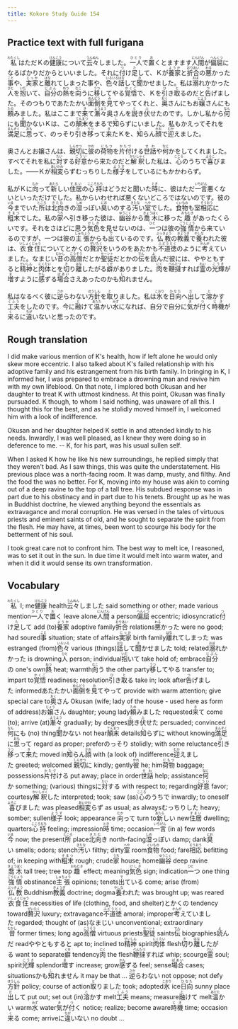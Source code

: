 ```yaml
---
title: Kokoro Study Guide 154
---
```


## Practice text with full furigana

<p>
<ruby><rb>私</rb><rt>わたくし</rt></ruby>はただＫの<ruby><rb>健康</rb><rt>けんこう</rt></ruby>について<ruby><rb>云々</rb><rt>うんぬん</rt></ruby>しました。<ruby><rb>一人</rb><rt>ひとり</rt></ruby>で<ruby><rb>置</rb><rt>お</rt></ruby>くとますます<ruby><rb>人間</rb><rt>にんげん</rt></ruby>が<ruby><rb>偏屈</rb><rt>へんくつ</rt></ruby>になるばかりだからといいました。それに<ruby><rb>付</rb><rt>つ</rt></ruby>け<ruby><rb>足</rb><rt>た</rt></ruby>して、Ｋが<ruby><rb>養家</rb><rt>ようか</rt></ruby>と<ruby><rb>折合</rb><rt>おりあい</rt></ruby>の<ruby><rb>悪</rb><rt>わる</rt></ruby>かった<ruby><rb>事</rb><rt>こと</rt></ruby>や、<ruby><rb>実家</rb><rt>じっか</rt></ruby>と<ruby><rb>離</rb><rt>はな</rt></ruby>れてしまった事や、<ruby><rb>色々</rb><rt>いろいろ</rt></ruby><ruby><rb>話</rb><rt>はな</rt></ruby>して<ruby><rb>聞</rb><rt>き</rt></ruby>かせました。私は<ruby><rb>溺</rb><rt>おぼ</rt></ruby>れかかった<ruby><rb>人</rb><rt>ひと</rt></ruby>を<ruby><rb>抱</rb><rt>いだ</rt></ruby>いて、<ruby><rb>自分</rb><rt>じぶん</rt></ruby>の<ruby><rb>熱</rb><rt>ねつ</rt></ruby>を<ruby><rb>向</rb><rt>むこ</rt></ruby>うに<ruby><rb>移</rb><rt>うつ</rt></ruby>してやる<ruby><rb>覚悟</rb><rt>かくご</rt></ruby>で、Ｋを<ruby><rb>引</rb><rt>ひ</rt></ruby>き<ruby><rb>取</rb><rt>と</rt></ruby>るのだと<ruby><rb>告</rb><rt>つ</rt></ruby>げました。そのつもりであたたかい<ruby><rb>面倒</rb><rt>めんどう</rt></ruby>を<ruby><rb>見</rb><rt>み</rt></ruby>てやってくれと、<ruby><rb>奥</rb><rt>おく</rt></ruby>さんにもお<ruby><rb>嬢</rb><rt>じょう</rt></ruby>さんにも<ruby><rb>頼</rb><rt>たの</rt></ruby>みました。私はここまで<ruby><rb>来</rb><rt>き</rt></ruby>て<ruby><rb>漸々</rb><rt>ようよう</rt></ruby>奥さんを<ruby><rb>説</rb><rt>と</rt></ruby>き<ruby><rb>伏</rb><rt>ふ</rt></ruby>せたのです。しかし私から<ruby><rb>何</rb><rt>なん</rt></ruby>にも<ruby><rb>聞</rb><rt>き</rt></ruby>かないＫは、この<ruby><rb>顛末</rb><rt>てんまつ</rt></ruby>をまるで<ruby><rb>知</rb><rt>し</rt></ruby>らずにいました。私もかえってそれを<ruby><rb>満足</rb><rt>まんぞく</rt></ruby>に<ruby><rb>思</rb><rt>おも</rt></ruby>って、のっそり<ruby><rb>引</rb><rt>ひ</rt></ruby>き<ruby><rb>移</rb><rt>うつ</rt></ruby>って<ruby><rb>来</rb><rt>き</rt></ruby>たＫを、<ruby><rb>知</rb><rt>し</rt></ruby>らん<ruby><rb>顔</rb><rt>かお</rt></ruby>で<ruby><rb>迎</rb><rt>むか</rt></ruby>えました。
</p>

<p>
奥さんとお嬢さんは、<ruby><rb>親切</rb><rt>しんせつ</rt></ruby>に<ruby><rb>彼</rb><rt>かれ</rt></ruby>の<ruby><rb>荷物</rb><rt>にもつ</rt></ruby>を<ruby><rb>片付</rb><rt>かたづ</rt></ruby>ける<ruby><rb>世話</rb><rt>せわ</rt></ruby>や<ruby><rb>何</rb><rt>なに</rt></ruby>かをしてくれました。すべてそれを私に<ruby><rb>対</rb><rt>たい</rt></ruby>する<ruby><rb>好意</rb><rt>こうい</rt></ruby>から来たのだと<ruby><rb>解釈</rb><rt>かいしゃく</rt></ruby>した私は、<ruby><rb>心</rb><rt>こころ</rt></ruby>のうちで<ruby><rb>喜</rb><rt>よろこ</rt></ruby>びました。――Ｋが<ruby><rb>相変</rb><rt>あいかわ</rt></ruby>らずむっちりした<ruby><rb>様子</rb><rt>ようす</rt></ruby>をしているにもかかわらず。
</p>

<p>
私がＫに<ruby><rb>向</rb><rt>むか</rt></ruby>って<ruby><rb>新</rb><rt>あたら</rt></ruby>しい<ruby><rb>住居</rb><rt>すまい</rt></ruby>の<ruby><rb>心持</rb><rt>こころもち</rt></ruby>はどうだと聞いた<ruby><rb>時</rb><rt>とき</rt></ruby>に、彼はただ<ruby><rb>一言</rb><rt>いちげん</rt></ruby>悪くないといっただけでした。私からいわせれば悪くないどころではないのです。彼の<ruby><rb>今</rb><rt>いま</rt></ruby>までいた<ruby><rb>所</rb><rt>ところ</rt></ruby>は<ruby><rb>北向</rb><rt>きたむ</rt></ruby>きの<ruby><rb>湿</rb><rt>しめ</rt></ruby>っぽい<ruby><rb>臭</rb><rt>にお</rt></ruby>いのする<ruby><rb>汚</rb><rt>きたな</rt></ruby>い<ruby><rb>室</rb><rt>へや</rt></ruby>でした。<ruby><rb>食物</rb><rt>くいもの</rt></ruby>も室<ruby><rb>相応</rb><rt>そうおう</rt></ruby>に<ruby><rb>粗末</rb><rt>そまつ</rt></ruby>でした。私の<ruby><rb>家</rb><rt>うち</rt></ruby>へ引き移った彼は、<ruby><rb>幽谷</rb><rt>ゆうこく</rt></ruby>から<ruby><rb>喬木</rb><rt>きょうぼく</rt></ruby>に移った<ruby><rb>趣</rb><rt>おもむき</rt></ruby>があったくらいです。それをさほどに思う<ruby><rb>気色</rb><rt>けしき</rt></ruby>を見せないのは、<ruby><rb>一</rb><rt>ひと</rt></ruby>つは彼の<ruby><rb>強情</rb><rt>ごうじょう</rt></ruby>から来ているのですが、一つは彼の<ruby><rb>主張</rb><rt>しゅちょう</rt></ruby>からも<ruby><rb>出</rb><rt>で</rt></ruby>ているのです。<ruby><rb>仏教</rb><rt>ぶっきょう</rt></ruby>の<ruby><rb>教義</rb><rt>きょうぎ</rt></ruby>で<ruby><rb>養</rb><rt>やしな</rt></ruby>われた彼は、<ruby><rb>衣食住</rb><rt>いしょくじゅう</rt></ruby>についてとかくの<ruby><rb>贅沢</rb><rt>ぜいたく</rt></ruby>をいうのをあたかも<ruby><rb>不道徳</rb><rt>ふどうとく</rt></ruby>のように<ruby><rb>考</rb><rt>かんが</rt></ruby>えていました。なまじい<ruby><rb>昔</rb><rt>むかし</rt></ruby>の<ruby><rb>高僧</rb><rt>こうそう</rt></ruby>だとか<ruby><rb>聖徒</rb><rt>セーント</rt></ruby>だとかの<ruby><rb>伝</rb><rt>でん</rt></ruby>を<ruby><rb>読</rb><rt>よ</rt></ruby>んだ彼には、ややともすると<ruby><rb>精神</rb><rt>せいしん</rt></ruby>と<ruby><rb>肉体</rb><rt>にくたい</rt></ruby>とを<ruby><rb>切</rb><rt>き</rt></ruby>り<ruby><rb>離</rb><rt>はな</rt></ruby>したがる<ruby><rb>癖</rb><rt>くせ</rt></ruby>がありました。<ruby><rb>肉</rb><rt>にく</rt></ruby>を<ruby><rb>鞭撻</rb><rt>べんたつ</rt></ruby>すれば<ruby><rb>霊</rb><rt>れい</rt></ruby>の<ruby><rb>光輝</rb><rt>こうき</rt></ruby>が<ruby><rb>増</rb><rt>ま</rt></ruby>すように<ruby><rb>感</rb><rt>かん</rt></ruby>ずる<ruby><rb>場合</rb><rt>ばあい</rt></ruby>さえあったのかも<ruby><rb>知</rb><rt>し</rt></ruby>れません。
</p>

<p>
私はなるべく彼に<ruby><rb>逆</rb><rt>さか</rt></ruby>らわない<ruby><rb>方針</rb><rt>ほうしん</rt></ruby>を<ruby><rb>取</rb><rt>と</rt></ruby>りました。私は<ruby><rb>氷</rb><rt>こおり</rt></ruby>を<ruby><rb>日向</rb><rt>ひなた</rt></ruby>へ<ruby><rb>出</rb><rt>だ</rt></ruby>して<ruby><rb>溶</rb><rt>と</rt></ruby>かす<ruby><rb>工夫</rb><rt>くふう</rt></ruby>をしたのです。今に<ruby><rb>融</rb><rt>と</rt></ruby>けて<ruby><rb>温</rb><rt>あたた</rt></ruby>かい<ruby><rb>水</rb><rt>みず</rt></ruby>になれば、自分で自分に<ruby><rb>気</rb><rt>き</rt></ruby>が<ruby><rb>付</rb><rt>つ</rt></ruby>く<ruby><rb>時機</rb><rt>じき</rt></ruby>が<ruby><rb>来</rb><rt>く</rt></ruby>るに<ruby><rb>違</rb><rt>ちが</rt></ruby>いないと思ったのです。
</p>


## Rough translation

I did make various mention of K's health, how if left alone he would only skew more eccentric. I also talked about K's failed relationship with his adoptive family and his estrangement from his birth family. In bringing in K, I informed her, I was prepared to embrace a drowning man and revive him with my own lifeblood. On that note, I implored both Okusan and her daughter to treat K with uttmost kindness. At this point, Okusan was finally pursuaded. K though, to whom I said nothing, was unaware of all this. I thought this for the best, and as he stolidly moved himself in, I welcomed him with a look of indifference.

Okusan and her daughter helped K settle in and attended kindly to his needs. Inwardly, I was well pleased, as I knew they were doing so in deference to me. -- K, for his part, was his usual sullen self.

When I asked K how he like his new surroundings, he replied simply that they weren't bad. As I saw things, this was quite the understatement. His previous place was a north-facing room. It was damp, musty, and filthy. And the food the was no better. For K, moving into my house was akin to coming out of a deep ravine to the top of a tall tree. His subdued response was in part due to his obstinacy and in part due to his tenets. Brought up as he was in Buddhist doctrine, he viewed anything beyond the essentials as extravagance and moral corruption. He was versed in the tales of virtuous priests and eminent saints of old, and he sought to separate the spirit from the flesh. He may have, at times, been wont to scourge his body for the betterment of his soul.

I took great care not to confront him. The best way to melt ice, I reasoned, was to set it out in the sun. In due time it would melt into warm water, and when it did it would sense its own transformation.     


## Vocabulary

<p>
<span class="vocabstudy"><ruby><rb>私</rb><rt>わたくし</rt></ruby>&nbsp;I; me</span><span class="vocabstudy"><ruby><rb>健康</rb><rt>けんこう</rt></ruby>&nbsp;health</span><span class="vocabstudy"><ruby><rb>云々</rb><rt>うんぬん</rt></ruby>しました&nbsp;said something or other; made various mention</span><span class="vocabstudy"><ruby><rb>一人</rb><rt>ひとり</rt></ruby>で<ruby><rb>置</rb><rt>お</rt></ruby>く&nbsp;leave alone</span><span class="vocabstudy"><ruby><rb>人間</rb><rt>にんげん</rt></ruby>&nbsp;a person</span><span class="vocabstudy"><ruby><rb>偏屈</rb><rt>へんくつ</rt></ruby>&nbsp;eccentric; idiosyncratic</span><span class="vocabstudy"><ruby><rb>付</rb><rt>つ</rt></ruby>け<ruby><rb>足</rb><rt>た</rt></ruby>して&nbsp;add (to)</span><span class="vocabstudy"><ruby><rb>養家</rb><rt>ようか</rt></ruby>&nbsp;adoptive family</span><span class="vocabstudy"><ruby><rb>折合</rb><rt>おりあい</rt></ruby>&nbsp;relations</span><span class="vocabstudy"><ruby><rb>悪</rb><rt>わる</rt></ruby>かった&nbsp;were no good; had soured</span><span class="vocabstudy"><ruby><rb>事</rb><rt>こと</rt></ruby>&nbsp;situation; state of affairs</span><span class="vocabstudy"><ruby><rb>実家</rb><rt>じっか</rt></ruby>&nbsp;birth family</span><span class="vocabstudy"><ruby><rb>離</rb><rt>はな</rt></ruby>れてしまった&nbsp;was estranged (from)</span><span class="vocabstudy"><ruby><rb>色々</rb><rt>いろいろ</rt></ruby>&nbsp;various (things)</span><span class="vocabstudy"><ruby><rb>話</rb><rt>はな</rt></ruby>して<ruby><rb>聞</rb><rt>き</rt></ruby>かせました&nbsp;told; related</span><span class="vocabstudy"><ruby><rb>溺</rb><rt>おぼ</rt></ruby>れかかった&nbsp;is drowning</span><span class="vocabstudy"><ruby><rb>人</rb><rt>ひと</rt></ruby>&nbsp;person; individual</span><span class="vocabstudy"><ruby><rb>抱</rb><rt>いだ</rt></ruby>いて&nbsp;take hold of; embrace</span><span class="vocabstudy"><ruby><rb>自分</rb><rt>じぶん</rt></ruby>の&nbsp;one's own</span><span class="vocabstudy"><ruby><rb>熱</rb><rt>ねつ</rt></ruby>&nbsp;heat; warmth</span><span class="vocabstudy"><ruby><rb>向</rb><rt>むこ</rt></ruby>う&nbsp;the other party</span><span class="vocabstudy"><ruby><rb>移</rb><rt>うつ</rt></ruby>してやる&nbsp;transfer to; impart to</span><span class="vocabstudy"><ruby><rb>覚悟</rb><rt>かくご</rt></ruby>&nbsp;readiness; resolution</span><span class="vocabstudy"><ruby><rb>引</rb><rt>ひ</rt></ruby>き<ruby><rb>取</rb><rt>と</rt></ruby>る&nbsp;take in; look after</span><span class="vocabstudy"><ruby><rb>告</rb><rt>つ</rt></ruby>げました&nbsp;informed</span><span class="vocabstudy">あたたかい<ruby><rb>面倒</rb><rt>めんどう</rt></ruby>を<ruby><rb>見</rb><rt>み</rt></ruby>てやって&nbsp;provide with warm attention; give special care to</span><span class="vocabstudy"><ruby><rb>奥</rb><rt>おく</rt></ruby>さん&nbsp;Okusan (wife; lady of the house - used here as form of address)</span><span class="vocabstudy">お<ruby><rb>嬢</rb><rt>じょう</rt></ruby>さん&nbsp;daughter; young lady</span><span class="vocabstudy"><ruby><rb>頼</rb><rt>たの</rt></ruby>みました&nbsp;requested</span><span class="vocabstudy"><ruby><rb>来</rb><rt>き</rt></ruby>て&nbsp;come (to); arrive (at)</span><span class="vocabstudy"><ruby><rb>漸々</rb><rt>ようよう</rt></ruby>&nbsp;gradually; by degrees</span><span class="vocabstudy"><ruby><rb>説</rb><rt>と</rt></ruby>き<ruby><rb>伏</rb><rt>ふ</rt></ruby>せた&nbsp;persuaded; convinced</span><span class="vocabstudy"><ruby><rb>何</rb><rt>なん</rt></ruby>にも&nbsp;(no) thing</span><span class="vocabstudy"><ruby><rb>聞</rb><rt>き</rt></ruby>かない&nbsp;not hear</span><span class="vocabstudy"><ruby><rb>顛末</rb><rt>てんまつ</rt></ruby>&nbsp;details</span><span class="vocabstudy"><ruby><rb>知</rb><rt>し</rt></ruby>らずに&nbsp;without knowing</span><span class="vocabstudy"><ruby><rb>満足</rb><rt>まんぞく</rt></ruby>に<ruby><rb>思</rb><rt>おも</rt></ruby>って&nbsp;regard as proper; prefer</span><span class="vocabstudy">のっそり&nbsp;stolidly; with some reluctance</span><span class="vocabstudy"><ruby><rb>引</rb><rt>ひ</rt></ruby>き<ruby><rb>移</rb><rt>うつ</rt></ruby>って<ruby><rb>来</rb><rt>き</rt></ruby>た&nbsp;moved in</span><span class="vocabstudy"><ruby><rb>知</rb><rt>し</rt></ruby>らん<ruby><rb>顔</rb><rt>かお</rt></ruby>&nbsp;with (a look of) indifference</span><span class="vocabstudy"><ruby><rb>迎</rb><rt>むか</rt></ruby>えました&nbsp;greeted; welcomed</span>
<span class="vocabstudy"><ruby><rb>親切</rb><rt>しんせつ</rt></ruby>に&nbsp;kindly; gently</span><span class="vocabstudy"><ruby><rb>彼</rb><rt>かれ</rt></ruby>&nbsp;he; him</span><span class="vocabstudy"><ruby><rb>荷物</rb><rt>にもつ</rt></ruby>&nbsp;baggage; possessions</span><span class="vocabstudy"><ruby><rb>片付</rb><rt>かたづ</rt></ruby>ける&nbsp;put away; place in order</span><span class="vocabstudy"><ruby><rb>世話</rb><rt>せわ</rt></ruby>&nbsp;help; assistance</span><span class="vocabstudy"><ruby><rb>何</rb><rt>なに</rt></ruby>か&nbsp;something; (various) things</span><span class="vocabstudy">に<ruby><rb>対</rb><rt>たい</rt></ruby>する&nbsp;with respect to; regarding</span><span class="vocabstudy"><ruby><rb>好意</rb><rt>こうい</rt></ruby>&nbsp;favor; courtesy</span><span class="vocabstudy"><ruby><rb>解釈</rb><rt>かいしゃく</rt></ruby>した&nbsp;interpreted; took; saw (as)</span><span class="vocabstudy"><ruby><rb>心</rb><rt>こころ</rt></ruby>のうちで&nbsp;inwardly; to oneself</span><span class="vocabstudy"><ruby><rb>喜</rb><rt>よろこ</rt></ruby>びました&nbsp;was pleased</span><span class="vocabstudy"><ruby><rb>相変</rb><rt>あいかわ</rt></ruby>らず&nbsp;as usual; as always</span><span class="vocabstudy">むっちりした&nbsp;heavy; somber; sullen</span><span class="vocabstudy"><ruby><rb>様子</rb><rt>ようす</rt></ruby>&nbsp;look; appearance</span>
<span class="vocabstudy"><ruby><rb>向</rb><rt>むか</rt></ruby>って&nbsp;turn to</span><span class="vocabstudy"><ruby><rb>新</rb><rt>あたら</rt></ruby>しい&nbsp;new</span><span class="vocabstudy"><ruby><rb>住居</rb><rt>すまい</rt></ruby>&nbsp;dwelling; quarters</span><span class="vocabstudy"><ruby><rb>心持</rb><rt>こころもち</rt></ruby>&nbsp;feeling; impression</span><span class="vocabstudy"><ruby><rb>時</rb><rt>とき</rt></ruby>&nbsp;time; occasion</span><span class="vocabstudy"><ruby><rb>一言</rb><rt>いちげん</rt></ruby>&nbsp;(in a) few words</span><span class="vocabstudy"><ruby><rb>今</rb><rt>いま</rt></ruby>&nbsp;now; the present</span><span class="vocabstudy"><ruby><rb>所</rb><rt>ところ</rt></ruby>&nbsp;place</span><span class="vocabstudy"><ruby><rb>北向</rb><rt>きたむ</rt></ruby>き&nbsp;north-facing</span><span class="vocabstudy"><ruby><rb>湿</rb><rt>しめ</rt></ruby>っぽい&nbsp;damp; dank</span><span class="vocabstudy"><ruby><rb>臭</rb><rt>にお</rt></ruby>い&nbsp;smells; odors; stench</span><span class="vocabstudy"><ruby><rb>汚</rb><rt>きたな</rt></ruby>い&nbsp;filthy; dirty</span><span class="vocabstudy"><ruby><rb>室</rb><rt>へや</rt></ruby>&nbsp;room</span><span class="vocabstudy"><ruby><rb>食物</rb><rt>くいもの</rt></ruby>&nbsp;food; fare</span><span class="vocabstudy"><ruby><rb>相応</rb><rt>そうおう</rt></ruby>&nbsp;befitting of; in keeping with</span><span class="vocabstudy"><ruby><rb>粗末</rb><rt>そまつ</rt></ruby>&nbsp;rough; crude</span><span class="vocabstudy"><ruby><rb>家</rb><rt>うち</rt></ruby>&nbsp;house; home</span><span class="vocabstudy"><ruby><rb>幽谷</rb><rt>ゆうこく</rt></ruby>&nbsp;deep ravine</span><span class="vocabstudy"><ruby><rb>喬木</rb><rt>きょうぼく</rt></ruby>&nbsp;tall tree; tree top</span><span class="vocabstudy"><ruby><rb>趣</rb><rt>おもむき</rt></ruby>&nbsp;effect; meaning</span><span class="vocabstudy"><ruby><rb>気色</rb><rt>けしき</rt></ruby>&nbsp;sign; indication</span><span class="vocabstudy"><ruby><rb>一</rb><rt>ひと</rt></ruby>つ&nbsp;one thing</span><span class="vocabstudy"><ruby><rb>強情</rb><rt>ごうじょう</rt></ruby>&nbsp;obstinance</span><span class="vocabstudy"><ruby><rb>主張</rb><rt>しゅちょう</rt></ruby>&nbsp;opinions; tenets</span><span class="vocabstudy"><ruby><rb>出</rb><rt>で</rt></ruby>ている&nbsp;come; arise (from)</span><span class="vocabstudy"><ruby><rb>仏教</rb><rt>ぶっきょう</rt></ruby>&nbsp;Buddhism</span><span class="vocabstudy"><ruby><rb>教義</rb><rt>きょうぎ</rt></ruby>&nbsp;doctrine; dogma</span><span class="vocabstudy"><ruby><rb>養</rb><rt>やしな</rt></ruby>われた&nbsp;was brought up; was reared</span><span class="vocabstudy"><ruby><rb>衣食住</rb><rt>いしょくじゅう</rt></ruby>&nbsp;necessities of life (clothing, food, and shelter)</span><span class="vocabstudy">とかくの&nbsp;tendency toward</span><span class="vocabstudy"><ruby><rb>贅沢</rb><rt>ぜいたく</rt></ruby>&nbsp;luxury; extravagance</span><span class="vocabstudy"><ruby><rb>不道徳</rb><rt>ふどうとく</rt></ruby>&nbsp;amoral; improper</span><span class="vocabstudy"><ruby><rb>考</rb><rt>かんが</rt></ruby>えていました&nbsp;regarded; thought of (as)</span><span class="vocabstudy">なまじい&nbsp;unconventional; extraordinary</span><span class="vocabstudy"><ruby><rb>昔</rb><rt>むかし</rt></ruby>&nbsp;former times; long ago</span><span class="vocabstudy"><ruby><rb>高僧</rb><rt>こうそう</rt></ruby>&nbsp;virtuous priests</span><span class="vocabstudy"><ruby><rb>聖徒</rb><rt>セーント</rt></ruby>&nbsp;saints</span><span class="vocabstudy"><ruby><rb>伝</rb><rt>でん</rt></ruby>&nbsp;biographies</span><span class="vocabstudy"><ruby><rb>読</rb><rt>よ</rt></ruby>んだ&nbsp;read</span><span class="vocabstudy">ややともすると&nbsp;apt to; inclined to</span><span class="vocabstudy"><ruby><rb>精神</rb><rt>せいしん</rt></ruby>&nbsp;spirit</span><span class="vocabstudy"><ruby><rb>肉体</rb><rt>にくたい</rt></ruby>&nbsp;flesh</span><span class="vocabstudy"><ruby><rb>切</rb><rt>き</rt></ruby>り<ruby><rb>離</rb><rt>はな</rt></ruby>したがる&nbsp;want to separate</span><span class="vocabstudy"><ruby><rb>癖</rb><rt>くせ</rt></ruby>&nbsp;tendency</span><span class="vocabstudy"><ruby><rb>肉</rb><rt>にく</rt></ruby>&nbsp;the flesh</span><span class="vocabstudy"><ruby><rb>鞭撻</rb><rt>べんたつ</rt></ruby>すれば&nbsp;whip; scourge</span><span class="vocabstudy"><ruby><rb>霊</rb><rt>れい</rt></ruby>&nbsp;soul; spirit</span><span class="vocabstudy"><ruby><rb>光輝</rb><rt>こうき</rt></ruby>&nbsp;splendor</span><span class="vocabstudy"><ruby><rb>増</rb><rt>ま</rt></ruby>す&nbsp;increase; grow</span><span class="vocabstudy"><ruby><rb>感</rb><rt>かん</rt></ruby>ずる&nbsp;feel; sense</span><span class="vocabstudy"><ruby><rb>場合</rb><rt>ばあい</rt></ruby>&nbsp;cases; situations</span><span class="vocabstudy">かも<ruby><rb>知</rb><rt>し</rt></ruby>れません&nbsp;it may be that ...</span>
<span class="vocabstudy"><ruby><rb>逆</rb><rt>さか</rt></ruby>らわない&nbsp;not oppose; not defy</span><span class="vocabstudy"><ruby><rb>方針</rb><rt>ほうしん</rt></ruby>&nbsp;policy; course of action</span><span class="vocabstudy"><ruby><rb>取</rb><rt>と</rt></ruby>りました&nbsp;took; adopted</span><span class="vocabstudy"><ruby><rb>氷</rb><rt>こおり</rt></ruby>&nbsp;ice</span><span class="vocabstudy"><ruby><rb>日向</rb><rt>ひなた</rt></ruby>&nbsp;sunny place</span><span class="vocabstudy"><ruby><rb>出</rb><rt>だ</rt></ruby>して&nbsp;put out; set out (in)</span><span class="vocabstudy"><ruby><rb>溶</rb><rt>と</rt></ruby>かす&nbsp;melt</span><span class="vocabstudy"><ruby><rb>工夫</rb><rt>くふう</rt></ruby>&nbsp;means; measure</span><span class="vocabstudy"><ruby><rb>融</rb><rt>と</rt></ruby>けて&nbsp;melt</span><span class="vocabstudy"><ruby><rb>温</rb><rt>あたた</rt></ruby>かい&nbsp;warm</span><span class="vocabstudy"><ruby><rb>水</rb><rt>みず</rt></ruby>&nbsp;water</span><span class="vocabstudy"><ruby><rb>気</rb><rt>き</rt></ruby>が<ruby><rb>付</rb><rt>つ</rt></ruby>く&nbsp;notice; realize; become aware</span><span class="vocabstudy"><ruby><rb>時機</rb><rt>じき</rt></ruby>&nbsp;time; occasion</span><span class="vocabstudy"><ruby><rb>来</rb><rt>く</rt></ruby>る&nbsp;come; arrive</span><span class="vocabstudy">に<ruby><rb>違</rb><rt>ちが</rt></ruby>いない&nbsp;no doubt ...</span>
</p>
